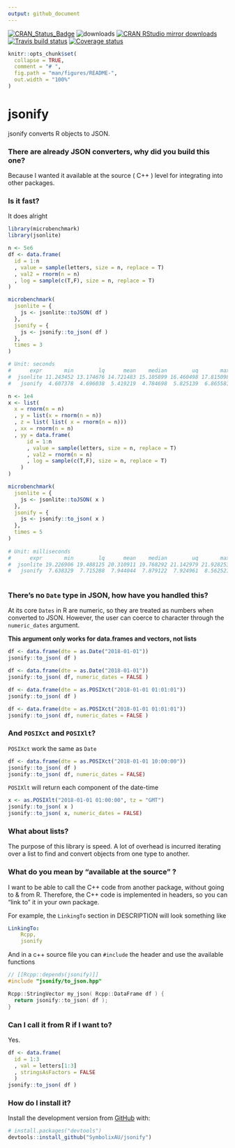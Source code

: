 ```yaml
---
output: github_document
---
```


[![CRAN_Status_Badge](http://www.r-pkg.org/badges/version/jsonify)](http://cran.r-project.org/package=jsonify)
![downloads](http://cranlogs.r-pkg.org/badges/grand-total/jsonify)
[![CRAN RStudio mirror downloads](http://cranlogs.r-pkg.org/badges/jsonify)](http://cran.r-project.org/web/packages/jsonify/index.html)
[![Travis build status](https://travis-ci.org/SymbolixAU/jsonify.svg?branch=master)](https://travis-ci.org/SymbolixAU/jsonify)
[![Coverage status](https://codecov.io/gh/SymbolixAU/jsonify/branch/master/graph/badge.svg)](https://codecov.io/github/SymbolixAU/jsonify?branch=master)

```r
knitr::opts_chunk$set(
  collapse = TRUE,
  comment = "# ",
  fig.path = "man/figures/README-",
  out.width = "100%"
)
```

# jsonify

jsonify converts R objects to JSON. 

###  There are already JSON converters, why did you build this one?

Because I wanted it available at the source ( C++ ) level for integrating into other packages.

### Is it fast?

It does alright

```r

library(microbenchmark)
library(jsonlite)

n <- 5e6
df <- data.frame(
  id = 1:n
  , value = sample(letters, size = n, replace = T)
  , val2 = rnorm(n = n)
  , log = sample(c(T,F), size = n, replace = T)
)

microbenchmark(
  jsonlite = {
    js <- jsonlite::toJSON( df )
  },
  jsonify = {
    js <- jsonify::to_json( df )
  },
  times = 3
)

# Unit: seconds
#      expr       min        lq      mean    median        uq       max neval
#  jsonlite 11.243452 13.174676 14.721483 15.105899 16.460498 17.815098     3
#   jsonify  4.607378  4.696038  5.419219  4.784698  5.825139  6.865581     3

n <- 1e4
x <- list(
  x = rnorm(n = n)
  , y = list(x = rnorm(n = n))
  , z = list( list( x = rnorm(n = n)))
  , xx = rnorm(n = n)
  , yy = data.frame(
      id = 1:n
      , value = sample(letters, size = n, replace = T)
      , val2 = rnorm(n = n)
      , log = sample(c(T,F), size = n, replace = T)
    )
)

microbenchmark(
  jsonlite = {
    js <- jsonlite::toJSON( x )
  },
  jsonify = {
    js <- jsonify::to_json( x )
  },
  times = 5
)
 
# Unit: milliseconds
#      expr       min        lq      mean    median        uq       max neval
#  jsonlite 19.226906 19.488125 20.310911 19.768292 21.142979 21.928253     5
#   jsonify  7.638329  7.715288  7.944044  7.879122  7.924961  8.562521     5
   
```

### There's no `Date` type in JSON, how have you handled this?

At its core `Dates` in R are numeric, so they are treated as numbers when converted to JSON. However, the user can coerce to character through the `numeric_dates` argument. 

**This argument only works for data.frames and vectors, not lists**


```r
df <- data.frame(dte = as.Date("2018-01-01"))
jsonify::to_json( df )

df <- data.frame(dte = as.Date("2018-01-01"))
jsonify::to_json( df, numeric_dates = FALSE )

df <- data.frame(dte = as.POSIXct("2018-01-01 01:01:01"))
jsonify::to_json( df )

df <- data.frame(dte = as.POSIXct("2018-01-01 01:01:01"))
jsonify::to_json( df, numeric_dates = FALSE )

```

### And `POSIXct` and `POSIXlt`?

`POSIXct` work the same as `Date`

```r
df <- data.frame(dte = as.POSIXct("2018-01-01 10:00:00"))
jsonify::to_json( df )
jsonify::to_json( df, numeric_dates = FALSE)

```

`POSIXlt` will return each component of the date-time

```r
x <- as.POSIXlt("2018-01-01 01:00:00", tz = "GMT")
jsonify::to_json( x )
jsonify::to_json( x, numeric_dates = FALSE)
```

### What about lists?

The purpose of this library is speed. A lot of overhead is incurred iterating over a list to find and convert objects from one type to another. 

### What do you mean by "available at the source" ?

I want to be able to call the C++ code from another package, without going to & from R. Therefore, the C++ code is implemented in headers, so you can "link to" it in your own package. 

For example, the `LinkingTo` section in DESCRIPTION will look something like

```yaml
LinkingTo: 
    Rcpp,
    jsonify
```
And in a c++ source file you can `#include` the header and use the available functions

```c++
// [[Rcpp::depends(jsonify)]]
#include "jsonify/to_json.hpp"

Rcpp::StringVector my_json( Rcpp::DataFrame df ) {
  return jsonify::to_json( df );
}
```

### Can I call it from R if I want to?

Yes. 

```r
df <- data.frame(
  id = 1:3
  , val = letters[1:3]
  , stringsAsFactors = FALSE 
  )
jsonify::to_json( df )
```

### How do I install it?

Install the development version from [GitHub](https://github.com/) with:

```r
# install.packages("devtools")
devtools::install_github("SymbolixAU/jsonify")
```
